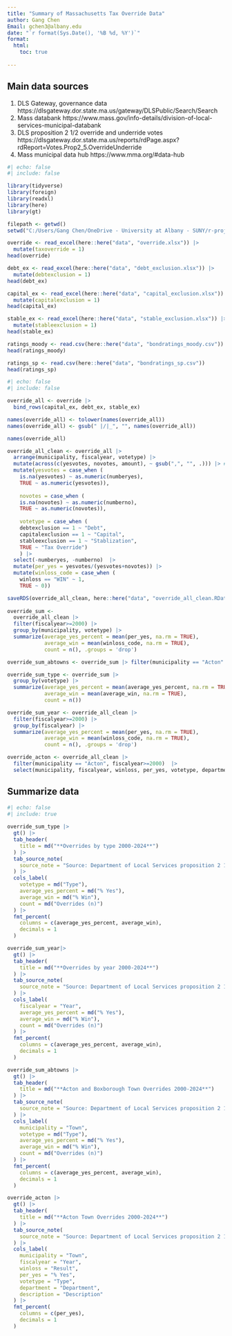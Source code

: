 ```yaml
---
title: "Summary of Massachusetts Tax Override Data"
author: Gang Chen
Email: gchen3@albany.edu
date: "`r format(Sys.Date(), '%B %d, %Y')`"
format: 
  html:
    toc: true
    
---
```


## Main data sources

1.  DLS Gateway, governance data https://dlsgateway.dor.state.ma.us/gateway/DLSPublic/Search/Search
2.  Mass databank https://www.mass.gov/info-details/division-of-local-services-municipal-databank
3.  DLS proposition 2 1/2 override and underride votes https://dlsgateway.dor.state.ma.us/reports/rdPage.aspx?rdReport=Votes.Prop2_5.OverrideUnderride
4.  Mass municipal data hub https://www.mma.org/#data-hub

<!-- Input data -->

```r
#| echo: false
#| include: false

library(tidyverse)
library(foreign)
library(readxl)
library(here)
library(gt)

filepath <- getwd()
setwd("C:/Users/Gang Chen/OneDrive - University at Albany - SUNY/r-projects/mass-override")

override <- read_excel(here::here("data", "override.xlsx")) |>
  mutate(taxoverride = 1)
head(override)

debt_ex <- read_excel(here::here("data", "debt_exclusion.xlsx")) |>
  mutate(debtexclusion = 1)
head(debt_ex)

capital_ex <- read_excel(here::here("data", "capital_exclusion.xlsx")) |>
  mutate(capitalexclusion = 1)
head(capital_ex)

stable_ex <- read_excel(here::here("data", "stable_exclusion.xlsx")) |>
  mutate(stableexclusion = 1)
head(stable_ex)

ratings_moody <- read.csv(here::here("data", "bondratings_moody.csv"))
head(ratings_moody)

ratings_sp <- read.csv(here::here("data", "bondratings_sp.csv"))
head(ratings_sp)

```

<!-- Merge and clean data -->

```r
#| echo: false
#| include: false

override_all <- override |>
  bind_rows(capital_ex, debt_ex, stable_ex) 

names(override_all) <- tolower(names(override_all))
names(override_all) <- gsub(" |/|_", "", names(override_all))

names(override_all) 

override_all_clean <- override_all |> 
  arrange(municipality, fiscalyear, votetype) |> 
  mutate(across(c(yesvotes, novotes, amount), ~ gsub(",", "", .))) |> #get rid of the comma
  mutate(yesvotes = case_when (
    is.na(yesvotes) ~ as.numeric(numberyes),
    TRUE ~ as.numeric(yesvotes)),
    
    novotes = case_when (
    is.na(novotes) ~ as.numeric(numberno),
    TRUE ~ as.numeric(novotes)),
    
    votetype = case_when (
    debtexclusion == 1 ~ "Debt",
    capitalexclusion == 1 ~ "Capital",
    stableexclusion == 1 ~ "Stablization",
    TRUE ~ "Tax Override")
    ) |>
  select(-numberyes, -numberno)  |>
  mutate(per_yes = yesvotes/(yesvotes+novotes)) |>
  mutate(winloss_code = case_when (
    winloss == "WIN" ~ 1,
    TRUE ~ 0))

saveRDS(override_all_clean, here::here("data", "override_all_clean.RData"))
  
override_sum <-
  override_all_clean |> 
  filter(fiscalyear>=2000) |>
  group_by(municipality, votetype) |> 
  summarize(average_yes_percent = mean(per_yes, na.rm = TRUE), 
            average_win = mean(winloss_code, na.rm = TRUE),
            count = n(), .groups = 'drop')

override_sum_abtowns <- override_sum |> filter(municipality == "Acton" | municipality == "Boxborough")

override_sum_type <- override_sum |> 
  group_by(votetype) |> 
  summarize(average_yes_percent = mean(average_yes_percent, na.rm = TRUE), 
            average_win = mean(average_win, na.rm = TRUE),
            count = n())

override_sum_year <- override_all_clean |> 
  filter(fiscalyear>=2000) |>
  group_by(fiscalyear) |> 
  summarize(average_yes_percent = mean(per_yes, na.rm = TRUE), 
            average_win = mean(winloss_code, na.rm = TRUE),
            count = n(), .groups = 'drop')

override_acton <- override_all_clean |> 
  filter(municipality == "Acton", fiscalyear>=2000)  |>
  select(municipality, fiscalyear, winloss, per_yes, votetype, department, description)
```

## Summarize data

```r
#| echo: false
#| include: true
 
override_sum_type |> 
  gt() |>
  tab_header(
    title = md("**Overrides by type 2000-2024**")
  ) |>
  tab_source_note(
    source_note = "Source: Department of Local Services proposition 2 1/2 override votes."
  ) |>
  cols_label(
    votetype = md("Type"),
    average_yes_percent = md("% Yes"),
    average_win = md("% Win"),
    count = md("Overrides (n)")
  ) |>
  fmt_percent(
    columns = c(average_yes_percent, average_win),
    decimals = 1
  )

override_sum_year|> 
  gt() |>
  tab_header(
    title = md("**Overrides by year 2000-2024**")
  ) |>
  tab_source_note(
    source_note = "Source: Department of Local Services proposition 2 1/2 override votes."
  ) |>
  cols_label(
    fiscalyear = "Year",
    average_yes_percent = md("% Yes"),
    average_win = md("% Win"),
    count = md("Overrides (n)")
  ) |>
  fmt_percent(
    columns = c(average_yes_percent, average_win),
    decimals = 1
  )

override_sum_abtowns |> 
  gt() |>
  tab_header(
    title = md("**Acton and Boxborough Town Overrides 2000-2024**")
  ) |>
  tab_source_note(
    source_note = "Source: Department of Local Services proposition 2 1/2 override votes."
  ) |>
  cols_label(
    municipality = "Town",
    votetype = md("Type"),
    average_yes_percent = md("% Yes"),
    average_win = md("% Win"),
    count = md("Overrides (n)")
  ) |>
  fmt_percent(
    columns = c(average_yes_percent, average_win),
    decimals = 1
  )

override_acton |> 
  gt() |>
  tab_header(
    title = md("**Acton Town Overrides 2000-2024**")
  ) |>
  tab_source_note(
    source_note = "Source: Department of Local Services proposition 2 1/2 override votes."
  ) |>
  cols_label(
    municipality = "Town", 
    fiscalyear = "Year", 
    winloss = "Result", 
    per_yes = "% Yes", 
    votetype = "Type", 
    department = "Department", 
    description = "Description"
  ) |>
  fmt_percent(
    columns = c(per_yes),
    decimals = 1
  )


```
